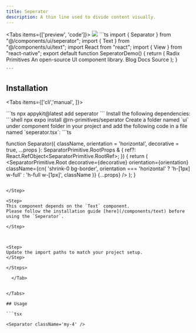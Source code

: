 ```yaml
---
title: Seperator
description: A thin line used to divide content visually.
---
```





<Tabs items={['preview', 'code']}>
  <Tab value="preview">
    ![](./preview/seperator.png)
  </Tab>
  <Tab value="code">
    ```ts
    import { Separator } from "@/components/ui/seperator";
import { Text } from "@/components/ui/text";
import React from "react";
import { View } from "react-native";
export default function SeperatorDemo() {
  return (
    <View className='flex-1 justify-center items-center p-6 gap-12 bg-white'>
      <View className='w-full max-w-xs '>
        <View className='gap-1'>
          <Text className='text-sm native:text-base font-medium leading-none'>Radix Primitives</Text>
          <Text className='text-sm native:text-base text-muted-foreground'>
            An open-source UI component library.
          </Text>
        </View>
        <Separator className='my-4' />
        <View className='flex flex-row h-5 items-center gap-4 '>
          <Text className='font-normal'>Blog</Text>
          <Separator orientation='vertical' />
          <Text className='font-normal'>Docs</Text>
          <Separator orientation='vertical' />
          <Text className='font-normal'>Source</Text>
        </View>
      </View>
    </View>
  );
}

    ```
  </Tab>
</Tabs>




## Installation

<Tabs items={['cli','manual', ]}>
 
  <Tab value="cli">
  ```ts
npx appykit@latest add seperator
```
  </Tab>
  <Tab value="manual">
   
<Steps>


<Step>
Install the following dependencies:
```shell
npx expo install @rn-primitives/seperator

</Step>
<Step>
Create a folder named `ui` under component folder in your project and add the following code in a file named `seperator.tsx`:
```ts

function Separator({
  className,
  orientation = 'horizontal',
  decorative = true,
  ...props
}: SeparatorPrimitive.RootProps & {
  ref?: React.RefObject<SeparatorPrimitive.RootRef>;
}) {
  return (
    <SeparatorPrimitive.Root
      decorative={decorative}
      orientation={orientation}
      className={cn(
        'shrink-0 bg-border',
        orientation === 'horizontal' ? 'h-[1px] w-full' : 'h-full w-[1px]',
        className
      )}
      {...props}
    />
  );
}




```

</Step>

<Step>
This component depends on the `Text` component.
Please follow the installation guide [here](/components/text) before using the `Seperator`.

</Step>



<Step>
Update the import paths to match your project setup.
</Step>

</Steps>
  
  </Tab>


</Tabs>

## Usage

```tsx
```
```tsx
<Separator className='my-4' />
```

